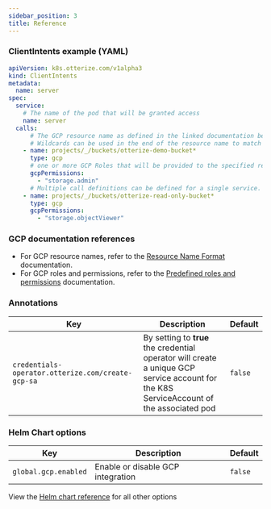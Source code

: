 ```yaml
---
sidebar_position: 3
title: Reference
---
```


### ClientIntents example (YAML)

```yaml
apiVersion: k8s.otterize.com/v1alpha3
kind: ClientIntents
metadata:
  name: server
spec:
  service:
    # The name of the pod that will be granted access
    name: server
  calls:
      # The GCP resource name as defined in the linked documentation below
      # Wildcards can be used in the end of the resource name to match multiple and nested resources
    - name: projects/_/buckets/otterize-demo-bucket*
      type: gcp
      # one or more GCP Roles that will be provided to the specified resources
      gcpPermissions:
        - "storage.admin"
      # Multiple call definitions can be defined for a single service.
	- name: projects/_/buckets/otterize-read-only-bucket*
      type: gcp
      gcpPermissions:
        - "storage.objectViewer"
```

### GCP documentation references
   - For GCP resource names, refer to the [Resource Name Format](https://cloud.google.com/iam/docs/conditions-resource-attributes#resource-name) documentation.
   - For GCP roles and permissions, refer to the [Predefined roles and permissions](https://cloud.google.com/iam/docs/understanding-roles#predefined_roles) documentation.

### Annotations

| Key                                                        | Description                                                                                                                                                                                  | Default  |
|------------------------------------------------------------|----------------------------------------------------------------------------------------------------------------------------------------------------------------------------------------------|----------|
| `credentials-operator.otterize.com/create-gcp-sa` | By setting to **true** the credential operator will create a unique GCP service account for the K8S ServiceAccount of the associated pod | `false` |


### Helm Chart options

| Key                                                        | Description                                                                                                                                                                                  | Default  |
|------------------------------------------------------------|----------------------------------------------------------------------------------------------------------------------------------------------------------------------------------------------|----------|
| `global.gcp.enabled`                                       | Enable or disable GCP integration                                                                                                                                                            | `false`  |

View the [Helm chart reference](/reference/configuration/otterize-chart) for all other options